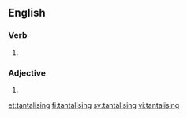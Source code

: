 ==English==

===Verb===
{{head|en|alternative spelling}}

# {{alternative spelling of|tantalizing|lang=en}}

===Adjective===
{{en-adj}}

# {{alternative spelling of|tantalizing|lang=en}}

[[et:tantalising]]
[[fi:tantalising]]
[[sv:tantalising]]
[[vi:tantalising]]